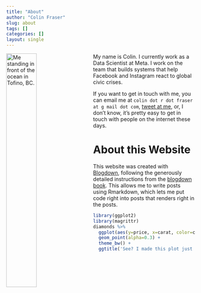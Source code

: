 ```yaml
---
title: "About"
author: "Colin Fraser"
slug: about
tags: []
categories: []
layout: single
---
```

<img src="/./about_files/image.jpg" width="40%"  style="float: left; padding-right: 30px;" alt="Me standing in front of the ocean in Tofino, BC." />
My name is Colin. I currently work as a Data Scientist at Meta. I work on the team that builds systems that help Facebook and Instagram react to global civic crises.

If you want to get in touch with me, you can email me at `colin dot r dot fraser at g mail dot com`, [tweet at me](https://twitter.com/colin_fraser), or, I don’t know, it’s pretty easy to get in touch with people on the internet these days.

# About this Website
This website was created with [Blogdown](https://cran.r-project.org/web/packages/blogdown/index.html), following the generously detailed instructions from the [blogdown book](https://bookdown.org/yihui/blogdown/). This allows me to write posts using Rmarkdown, which lets me put code right into posts that renders right in the posts.

```r
library(ggplot2)
library(magrittr)
diamonds %>%
  ggplot(aes(y=price, x=carat, color=cut)) +
  geom_point(alpha=0.3) +
  theme_bw() +
  ggtitle('See? I made this plot just for the About page')
```

